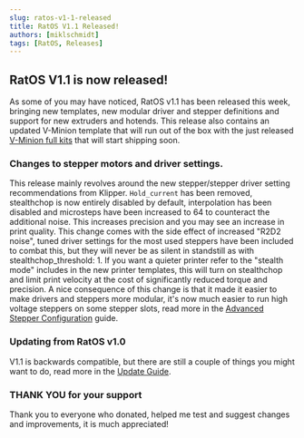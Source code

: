 ```yaml
---
slug: ratos-v1-1-released
title: RatOS V1.1 Released!
authors: [miklschmidt]
tags: [RatOS, Releases]
---
```


## RatOS V1.1 is now released!

As some of you may have noticed, RatOS v1.1 has been released this week, bringing new templates, new modular driver and stepper definitions and
support for new extruders and hotends. This release also contains an updated V-Minion template that will run out of the box with the just released [V-Minion full kits](https://www.ratrig.com/v-minion.html) that will start shipping soon.

### Changes to stepper motors and driver settings.

This release mainly revolves around the new stepper/stepper driver setting recommendations from Klipper. `Hold_current` has been removed, stealthchop is now entirely disabled by default, interpolation has been disabled and microsteps have been increased to 64 to counteract the additional noise. This increases precision and you may see an increase in print quality.
This change comes with the side effect of increased "R2D2 noise", tuned driver settings for the most used steppers have been included to combat this, but they will never be as silent in standstill as with stealthchop_threshold: 1. If you want a quieter printer refer to the "stealth mode" includes in the new printer templates, this will turn on stealthchop and limit print velocity at the cost of significantly reduced torque and precision.
A nice consequence of this change is that it made it easier to make drivers and steppers more modular, it's now much easier to run high voltage steppers on some stepper slots, read more in the [Advanced Stepper Configuration](/docs/configuration/advanced-stepper-configuration) guide.

### Updating from RatOS v1.0

V1.1 is backwards compatible, but there are still a couple of things you might want to do, read more in the [Update Guide](/changelog#updating-from-ratos-v10).

### THANK YOU for your support

Thank you to everyone who donated, helped me test and suggest changes and improvements, it is much appreciated!
